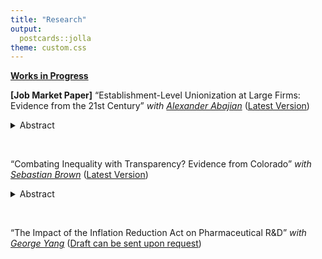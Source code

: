 ```yaml
---
title: "Research"
output:
  postcards::jolla
theme: custom.css
---
```

<div style="text-align: left;">

<span style="text-decoration:underline"> **Works in Progress** </span> 

**[Job Market Paper]** "Establishment-Level Unionization at Large Firms: Evidence from the 21st Century” *with [Alexander Abajian](https://acabajian.com/)* (<span style="text-decoration:underline">[Latest Version](JMP.pdf)</span>) 




<details>
  <summary>Abstract</summary>
We examine the effect of establishment-level unionization elections on the equity value of publicly listed firms between 1994 and 2023. Successful elections at individual establishments have two opposing effects on firm stock returns --- there is a small decrease in returns the day an election is filed, and a countervailing increase on the day the election is closed. On net, we find a precise null effect of union victories on daily stock returns. This result is robust to alternative definitions of treatment, longer time horizons for returns, and alternative sample selection. 
</details> 

<br>


"Combating Inequality with Transparency? Evidence from Colorado" *with [Sebastian Brown](https://sebastiannbrown.github.io/)* (<span style="text-decoration:underline">[Latest Version](pay_transparency.pdf)</span>) 



<details>
  <summary>Abstract</summary>
Does increasing wage transparency effectively reduce pay disparities? We address this question by examining the impact of Colorado's Equal Pay for Equal Work Act, a pioneering statewide policy mandating that employers disclose salary ranges in all job postings. Employing a synthetic control method to compare Colorado's experience with a carefully constructed counterfactual, we find no evidence that the law narrowed the gender earnings gap among newly hired workers. In fact, our estimates indicate a widening of approximately 15 percent, a statistically significant increase relative to the synthetic control. We perform additional correlational industry-level analysis, finding suggestive patterns consistent with gender differences in search or bargaining behavior. Our results highlight critical challenges in designing transparency policies and emphasize the necessity of ensuring that information interventions align closely with the behavioral responses of the intended beneficiaries.
</details> 

<br>


"The Impact of the Inflation Reduction Act on Pharmaceutical R\&D" *with [George Yang](https://iamgyang.github.io/)* (<span style="text-decoration:underline">Draft can be sent upon request</span>)

</div>

